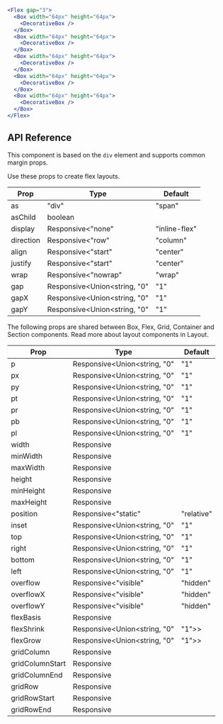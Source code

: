 ```jsx live=true
<Flex gap="3">
  <Box width="64px" height="64px">
    <DecorativeBox />
  </Box>
  <Box width="64px" height="64px">
    <DecorativeBox />
  </Box>
  <Box width="64px" height="64px">
    <DecorativeBox />
  </Box>
  <Box width="64px" height="64px">
    <DecorativeBox />
  </Box>
  <Box width="64px" height="64px">
    <DecorativeBox />
  </Box>
</Flex>
```

## API Reference

This component is based on the `div` element and supports common margin props.

Use these props to create flex layouts.

| Prop | Type | Default |
| --- | --- | --- |
| as | "div" | "span" | "div" |
| asChild | boolean |  |
| display | Responsive<"none" | "inline-flex" | "flex"> |  |
| direction | Responsive<"row" | "column" | "row-reverse" | "column-reverse"> |  |
| align | Responsive<"start" | "center" | "end" | "baseline" | "stretch"> |  |
| justify | Responsive<"start" | "center" | "end" | "between"> |  |
| wrap | Responsive<"nowrap" | "wrap" | "wrap-reverse"> |  |
| gap | Responsive<Union<string, "0" | "1" | "2" | "3" | "4" | "5" | "6" | "7" | "8" | "9">> |  |
| gapX | Responsive<Union<string, "0" | "1" | "2" | "3" | "4" | "5" | "6" | "7" | "8" | "9">> |  |
| gapY | Responsive<Union<string, "0" | "1" | "2" | "3" | "4" | "5" | "6" | "7" | "8" | "9">> |  |


The following props are shared between Box, Flex, Grid, Container and Section components. Read more about layout components in Layout.

| Prop | Type | Default |
| --- | --- | --- |
| p | Responsive<Union<string, "0" | "1" | "2" | "3" | "4" | "5" | "6" | "7" | "8" | "9">> |  |
| px | Responsive<Union<string, "0" | "1" | "2" | "3" | "4" | "5" | "6" | "7" | "8" | "9">> |  |
| py | Responsive<Union<string, "0" | "1" | "2" | "3" | "4" | "5" | "6" | "7" | "8" | "9">> |  |
| pt | Responsive<Union<string, "0" | "1" | "2" | "3" | "4" | "5" | "6" | "7" | "8" | "9">> |  |
| pr | Responsive<Union<string, "0" | "1" | "2" | "3" | "4" | "5" | "6" | "7" | "8" | "9">> |  |
| pb | Responsive<Union<string, "0" | "1" | "2" | "3" | "4" | "5" | "6" | "7" | "8" | "9">> |  |
| pl | Responsive<Union<string, "0" | "1" | "2" | "3" | "4" | "5" | "6" | "7" | "8" | "9">> |  |
| width | Responsive<string> |  |
| minWidth | Responsive<string> |  |
| maxWidth | Responsive<string> |  |
| height | Responsive<string> |  |
| minHeight | Responsive<string> |  |
| maxHeight | Responsive<string> |  |
| position | Responsive<"static" | "relative" | "absolute" | "fixed" | "sticky"> |  |
| inset | Responsive<Union<string, "0" | "1" | "2" | "3" | "4" | "5" | "6" | "7" | "8" | "9" | "-1" | "-2" | "-3" | "-4" | "-5" | "-6" | "-7" | "-8" | "-9">> |  |
| top | Responsive<Union<string, "0" | "1" | "2" | "3" | "4" | "5" | "6" | "7" | "8" | "9" | "-1" | "-2" | "-3" | "-4" | "-5" | "-6" | "-7" | "-8" | "-9">> |  |
| right | Responsive<Union<string, "0" | "1" | "2" | "3" | "4" | "5" | "6" | "7" | "8" | "9" | "-1" | "-2" | "-3" | "-4" | "-5" | "-6" | "-7" | "-8" | "-9">> |  |
| bottom | Responsive<Union<string, "0" | "1" | "2" | "3" | "4" | "5" | "6" | "7" | "8" | "9" | "-1" | "-2" | "-3" | "-4" | "-5" | "-6" | "-7" | "-8" | "-9">> |  |
| left | Responsive<Union<string, "0" | "1" | "2" | "3" | "4" | "5" | "6" | "7" | "8" | "9" | "-1" | "-2" | "-3" | "-4" | "-5" | "-6" | "-7" | "-8" | "-9">> |  |
| overflow | Responsive<"visible" | "hidden" | "clip" | "scroll" | "auto"> |  |
| overflowX | Responsive<"visible" | "hidden" | "clip" | "scroll" | "auto"> |  |
| overflowY | Responsive<"visible" | "hidden" | "clip" | "scroll" | "auto"> |  |
| flexBasis | Responsive<string> |  |
| flexShrink | Responsive<Union<string, "0" | "1">> |  |
| flexGrow | Responsive<Union<string, "0" | "1">> |  |
| gridColumn | Responsive<string> |  |
| gridColumnStart | Responsive<string> |  |
| gridColumnEnd | Responsive<string> |  |
| gridRow | Responsive<string> |  |
| gridRowStart | Responsive<string> |  |
| gridRowEnd | Responsive<string> |  |

